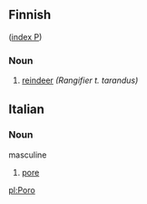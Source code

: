 ==Finnish==
([[Wiktionary:Finnish_index_p|index P]])

===Noun===

# [[reindeer]] ''(Rangifier t. tarandus)''

==Italian==
===Noun===
masculine
#[[pore]]

[[pl:Poro]]